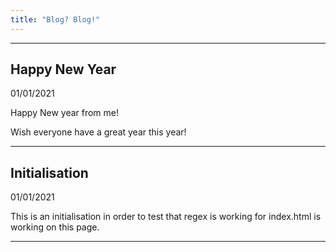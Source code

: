 ```yaml
---
title: "Blog? Blog!"
---
```


***
## Happy New Year
01/01/2021

Happy New year from me!

Wish everyone have a great year this year!

***

## Initialisation
01/01/2021

This is an initialisation in order to test that regex is working for index.html
is working on this page.

***
